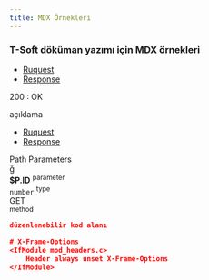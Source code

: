 ```yaml
---
title: MDX Örnekleri
---
```


### T-Soft döküman yazımı için MDX örnekleri



<div class="tabs mb-3">
  <div id="tab2" class="tab">
    <ul class="nav nav-tabs">
      <li><a href="#tab1">Ruquest</a></li>
      <li class="active"><a href="#tab2">Response</a></li>
    </ul>
    <div class="p-2">
        <div class="response-200"></div><span>200 : OK</span>
        <p class="d-block text-gray pl-1 mb-2">
            açıklama
        </p>
    </div>
  </div>
  <div id="tab1" class="tab">
    <ul class="nav nav-tabs">
      <li class="active"><a href="#tab1">Ruquest</a></li>
      <li><a href="#tab2">Response</a></li>
    </ul>
    <div class="mb-1">Path Parameters</div>
    <div class="row border rounded m-0">ğ
        <div class="col-3 p-2">
            <strong class="text-primary">$P.ID</strong>
            <sup class="d-block text-gray">parameter</sup>
        </div>
        <div class="col-4 p-2">
            <code>number</code>
            <sup class="d-block text-gray">type</sup>
        </div>
        <div class="col-5 p-2">
            <div class="badge-rounded-pill">
                GET
            </div>
            <sup class="d-block text-gray">method</sup>
        </div>
    </div>
  </div>
</div>


```json live
düzenlenebilir kod alanı
```


```json
# X-Frame-Options
<IfModule mod_headers.c>
	Header always unset X-Frame-Options
</IfModule>
```